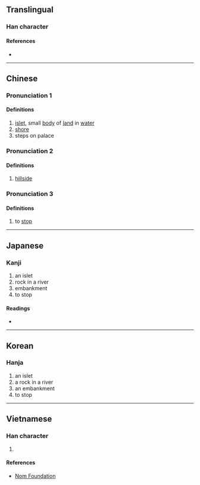{{character info}}
==Translingual==

===Han character===
{{Han char|rn=32|rad=土|as=05|sn=8|four=42140|canj=GHPM,GHVI|ids=⿰土氐}}

====References====
* {{Han ref|kx=0227.050|dkj=05001|dj=0462.220|hdz=10433.100|uh=577B|ud=22395|bh=CBFB|bd=52219}}

----

==Chinese==


===Pronunciation 1===
{{zh-forms}}
{{zh-pron
|m=chí
|c=ci4
|mc=1
|oc=1,3
|ma=
|cat=n
}}

====Definitions====
{{zh-hanzi}}

# [[islet]], small [[body]] of [[land]] in [[water]]
# [[shore]]
# steps on palace

===Pronunciation 2===
{{zh-forms}}
{{zh-pron
|m=dǐ
|c=dai2
|mc=2
|oc=n,1
|ma=
|cat=n
}}

====Definitions====
{{zh-hanzi}}

# [[hillside]]

===Pronunciation 3===
{{zh-forms|alt=坁,堤}}
{{zh-pron
|m=zhǐ
|mc=3
|oc=n,2
|ma=
|cat=v
}}

====Definitions====
{{zh-hanzi}}

# to [[stop]]
----

==Japanese==

===Kanji===
{{ja-kanji|grade=|rs=土05}}

# an islet
# rock in a river
# embankment
# to stop

====Readings====
* {{ja-readings|on=[[ち]] (chi), [[し]] (shi), [[てい]] (tei), [[たい]] (tai)|kun=[[なぎさ]] (nagisa), [[さか]] (saka), [[にわ]] (niwa), [[とまる]] (tomaru)}}

----

==Korean==

===Hanja===
{{ko-hanja|hangeul=[[지]], [[저]]|rv=ji, jeo|y=ci, ce|mr=chi, chŏ}}

# an islet
# a rock in a river
# an embankment
# to stop

----

==Vietnamese==

===Han character===
{{vi-hantu|[[đế]]|rs=土05}}

# {{rfdef|vi|sort=土05}}

====References====
* [http://nomfoundation.org/common/nom_details.php?codepoint=577b Nom Foundation]